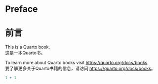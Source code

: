 # Preface {.unnumbered}  
# 前言 {.unnumbered}

This is a Quarto book.  
这是一本Quarto书。

To learn more about Quarto books visit <https://quarto.org/docs/books>.  
要了解更多关于Quarto书籍的信息，请访问 <https://quarto.org/docs/books>。


```r
1 + 1
```

